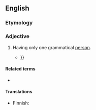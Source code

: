 ==English==

===Etymology===
{{prefix|en|mono|personal}}

===Adjective===
{{en-adj|-}}

# {{lb|en|grammar}} Having only one grammatical [[person]].
#* {{quote-book
|pageurl=http://books.google.com/books?id=864tGNzqcrIC&pg=PA650&lpg=PA650&dq=finnish+monopersonal&q=finnish%20monopersonal&f=false
|title=Morphology
|author=G. E. Booij, Christian Lehmann, Joachim Mugdan
|year=2000
|publisher=Walter de Gruyter
|page=650
|passage=Grammars of several languages traditionally list a subcategory of '''monopersonal''' verbs that occur only in the third-person but not in the first or second. Some such verbs do not even occur in the third-person plural. For instance, Finnish has several subtypes of '''monopersonal''' verbs, here all listed in the third person singular (marked by lenghthening of the stem-vowel): {{...}}}}

====Related terms====
* {{l|en|impersonal verb}}

====Translations====
{{trans-top|having one grammatical person}}
* Finnish: {{t|fi|yksipersoonainen}}
{{trans-mid}}
{{trans-bottom}}